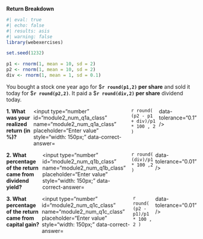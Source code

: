 ::: {.question}


**Return Breakdown**

```r
#| eval: true
#| echo: false
#| results: asis
#| warning: false
library(webexercises)

set.seed(1232)

p1 <- rnorm(1, mean = 10, sd = 2)
p2 <- rnorm(1, mean = 10, sd = 2)
div <- rnorm(1, mean = 1, sd = 0.1)
```

You bought a stock one year ago for \$**`r round(p1,2)` per share** and sold it today for \$**`r round(p2,2)`**. It paid a \$**`r round(div,2)` per share** dividend today.

::: {.question-block}

<form onsubmit="event.preventDefault();" style="display: flex; flex-direction: row; gap: 6px;">
  <label for="module2_num_q1a_class"><strong>1. What was your realized return (in %)?</strong></label>
  <input type="number" id="module2_num_q1a_class" name="module2_num_q1a_class" placeholder="Enter value" style="width: 150px;"
         data-correct-answer=`r round( (p2 - p1 + div)/p1 * 100 , 2 )` data-tolerance="0.1" />
</form>

<div id="feedback-module2_num_q1a_class" class="feedback" data-status="" style="display:none;">
✅ Realized return = (p2 − p1 + div)/p1 × 100 = **`r round((p2 - p1 + div)/p1 * 100, 2)`**%.
</div>

:::

::: {.question-block}

<form onsubmit="event.preventDefault();" style="display: flex; flex-direction: row; gap: 6px;">
  <label for="module2_num_q1b_class"><strong>2. What percentage of the return came from dividend yield?</strong></label>
  <input type="number" id="module2_num_q1b_class" name="module2_num_q1b_class" placeholder="Enter value" style="width: 150px;"
         data-correct-answer=`r round( (div)/p1 * 100 ,2 )` data-tolerance="0.01" />
</form>

<div id="feedback-module2_num_q1b_class" class="feedback" data-status="" style="display:none;">
✅ Dividend yield = div/p1 × 100 = **`r round(div/p1 * 100, 2)`**%.
</div>

:::

::: {.question-block}

<form onsubmit="event.preventDefault();" style="display: flex; flex-direction: row; gap: 6px;">
  <label for="module2_num_q1c_class"><strong>3. What percentage of the return came from capital gain?</strong></label>
  <input type="number" id="module2_num_q1c_class" name="module2_num_q1c_class" placeholder="Enter value" style="width: 150px;"
         data-correct-answer=`r round( (p2 - p1)/p1 * 100 , 2 )` data-tolerance="0.01" />
</form>

<div id="feedback-module2_num_q1c_class" class="feedback" data-status="" style="display:none;">
✅ Capital gain = (p2 − p1)/p1 × 100 = **`r round((p2 - p1)/p1 * 100, 2)`**%.
</div>

:::

:::